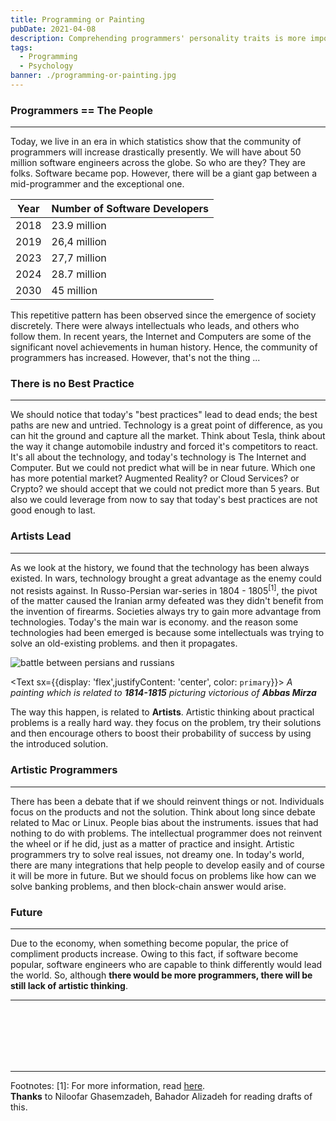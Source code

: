 ```yaml
---
title: Programming or Painting
pubDate: 2021-04-08
description: Comprehending programmers' personality traits is more important in our era. As this community grows gradually, It's a long debate that programming is a state of the art or a science.
tags:
  - Programming
  - Psychology
banner: ./programming-or-painting.jpg
---
```


### Programmers == The People
---

Today, we live in an era in which statistics show that the community of programmers will increase drastically presently.
We will have about 50 million software engineers across the globe. So who are they? They are folks. Software became pop. However,
there will be a giant gap between a mid-programmer and the exceptional one.

| Year   |      Number of Software Developers       |
| ------ | ---------------------------------------- |
| 2018   |   23.9 million                           |
| 2019   |   26,4 million                           |
| 2023   |   27,7 million                           |
| 2024   |   28.7 million                           |
| 2030   |     45 million                           |


This repetitive pattern has been observed since the emergence of society discretely. There were always intellectuals who leads, and
others who follow them. In recent years, the Internet and Computers are some of the significant novel achievements in human history.
Hence, the community of programmers has increased. However, that's not the thing ...

### There is no Best Practice
---
We should notice that today's "best practices" lead to dead ends;
the best paths are new and untried. Technology is a great point of difference,
as you can hit the ground and capture all the market. Think about Tesla, think about the way it change automobile industry and forced
it's competitors to react. It's all about the technology, and today's technology is The Internet and Computer. But we could not predict
what will be in near future. Which one has more potential market? Augmented Reality? or Cloud Services? or Crypto? we should accept that
we could not predict more than 5 years. But also we could leverage from now to say that today's best practices are not good enough to last.

### Artists Lead
---
As we look at the history, we found that the technology has been always existed. In wars, technology brought a great advantage as the enemy could not resists against.
In Russo-Persian war-series in 1804 - 1805<sup>[1]</sup>, the pivot of the matter caused the Iranian army defeated was they didn't benefit from the invention of firearms.
Societies always try to gain more advantage from technologies. Today's the main war is economy. and the reason some technologies had been emerged is
because some intellectuals was trying to solve an old-existing problems. and then it propagates.


![battle between persians and russians](./Battle_Between_Persians_and_Russians_-_State_Hermitage_Museum.jpeg)

<Text sx={{display: 'flex',justifyContent: 'center', color: `primary`}}><i> A painting which is related to <b>1814-1815</b> picturing victorious of <b>Abbas Mirza</b> </i></Text>

The way this happen, is related to <b>Artists</b>. Artistic thinking about practical problems is a really hard way. they focus on the problem, try their solutions and then
encourage others to boost their probability of success by using the introduced solution.

### Artistic Programmers
---
There has been a debate that if we should reinvent things or not. Individuals focus on the products and not
the solution. Think about long since debate related to Mac or Linux. People bias about the instruments.
issues that had nothing to do with problems. The intellectual programmer does not reinvent the wheel or if he did, just as a matter of practice and insight.
Artistic programmers try to solve real issues, not dreamy one. In today's world, there are many integrations that help people to develop easily and of course it
will be more in future. But we should focus on problems like how can we solve banking problems, and then block-chain answer would arise.

### Future
---
Due to the economy, when something become popular, the price of compliment products increase. Owing to this fact, if software become popular, software engineers who
are capable to think differently would lead the world. So, although <b> there would be more programmers, there will be still lack of artistic thinking</b>.

---


  <TwitterButton link="https://shirani.me/programming-or-painting"/>
  <LinkedinButton link="https://shirani.me/programming-or-painting"/>

<br/>
<br/>
<br/>
<br/>
<br/>
<hr/>

<Text> Footnotes:
</Text>
<Text>
[1]: For more information, read <a href="https://en.wikipedia.org/wiki/Russo-Persian_War_(1804%E2%80%931813)" target="_blank">here</a>.
</Text>
<br/>
<Text>
<b>Thanks</b> to Niloofar Ghasemzadeh, Bahador Alizadeh for reading drafts of this.
</Text>